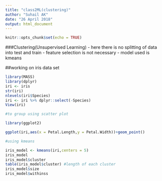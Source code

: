 ---
title: "class2ML(clustering)"
author: "Suhail AK"
date: "26 April 2018"
output: html_document
---

```{r setup, include=FALSE}
knitr::opts_chunk$set(echo = TRUE)
```


###Clustering(Unsupervised Learning)
- here there is no splitting of data into test and train
- feature selection is not necessary
- model used is kmeans

##working on iris data set

```{r}
library(MASS)
library(dplyr)
iri <- iris
str(iri)
nlevels(iri$Species)
iri <- iri %>% dplyr::select(-Species)
View(iri)

#to group using scatter plot

library(ggplot2)

ggplot(iri,aes(x = Petal.Length,y = Petal.Width))+geom_point()

#using kmeans

iris_model <- kmeans(iri,centers = 5)
iris_model
iris_model$cluster
table(iris_model$cluster) #length of each cluster
iris_model$size
iris_model$withinss
```














